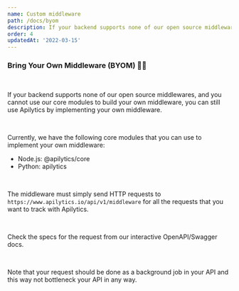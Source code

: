 ```yaml
---
name: Custom middleware
path: /docs/byom
description: If your backend supports none of our open source middlewares, you can still use Apilytics by implementing your own middleware.
order: 4
updatedAt: '2022-03-15'
---
```


### Bring Your Own Middleware (BYOM) 👨‍💻

<br />

If your backend supports none of our open source middlewares,
and you cannot use our core modules to build your own middleware,
you can still use Apilytics by implementing your own middleware.

<br />

Currently, we have the following core modules that you can use to implement your own middleware:

- Node.js: <ExternalLink href="https://www.npmjs.com/package/@apilytics/core">@apilytics/core</ExternalLink>
- Python: <ExternalLink href="https://pypi.org/project/apilytics">apilytics</ExternalLink>

<br />

The middleware must simply send HTTP requests to `https://www.apilytics.io/api/v1/middleware`
for all the requests that you want to track with Apilytics.

<br />

Check the specs for the request from our interactive <ExternalLink href={routes.apiDocs}>OpenAPI/Swagger docs</ExternalLink>.

<br />

Note that your request should be done as a background job
in your API and this way not bottleneck your API in any way.
